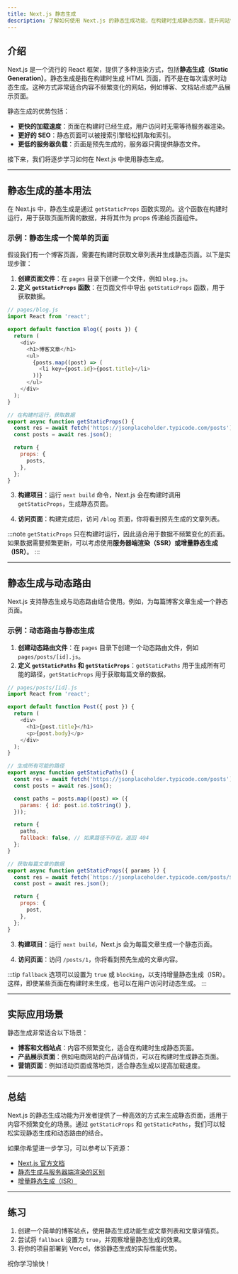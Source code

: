 ```yaml
---
title: Next.js 静态生成
description: 了解如何使用 Next.js 的静态生成功能，在构建时生成静态页面，提升网站性能和 SEO。
---
```


## 介绍

Next.js 是一个流行的 React 框架，提供了多种渲染方式，包括**静态生成（Static Generation）**。静态生成是指在构建时生成 HTML 页面，而不是在每次请求时动态生成。这种方式非常适合内容不频繁变化的网站，例如博客、文档站点或产品展示页面。

静态生成的优势包括：
- **更快的加载速度**：页面在构建时已经生成，用户访问时无需等待服务器渲染。
- **更好的 SEO**：静态页面可以被搜索引擎轻松抓取和索引。
- **更低的服务器负载**：页面是预先生成的，服务器只需提供静态文件。

接下来，我们将逐步学习如何在 Next.js 中使用静态生成。

---

## 静态生成的基本用法

在 Next.js 中，静态生成是通过 `getStaticProps` 函数实现的。这个函数在构建时运行，用于获取页面所需的数据，并将其作为 props 传递给页面组件。

### 示例：静态生成一个简单的页面

假设我们有一个博客页面，需要在构建时获取文章列表并生成静态页面。以下是实现步骤：

1. **创建页面文件**：在 `pages` 目录下创建一个文件，例如 `blog.js`。
2. **定义 `getStaticProps` 函数**：在页面文件中导出 `getStaticProps` 函数，用于获取数据。

```javascript
// pages/blog.js
import React from 'react';

export default function Blog({ posts }) {
  return (
    <div>
      <h1>博客文章</h1>
      <ul>
        {posts.map((post) => (
          <li key={post.id}>{post.title}</li>
        ))}
      </ul>
    </div>
  );
}

// 在构建时运行，获取数据
export async function getStaticProps() {
  const res = await fetch('https://jsonplaceholder.typicode.com/posts');
  const posts = await res.json();

  return {
    props: {
      posts,
    },
  };
}
```

3. **构建项目**：运行 `next build` 命令，Next.js 会在构建时调用 `getStaticProps`，生成静态页面。

4. **访问页面**：构建完成后，访问 `/blog` 页面，你将看到预先生成的文章列表。

:::note
`getStaticProps` 只在构建时运行，因此适合用于数据不频繁变化的页面。如果数据需要频繁更新，可以考虑使用**服务器端渲染（SSR）**或**增量静态生成（ISR）**。
:::

---

## 静态生成与动态路由

Next.js 支持静态生成与动态路由结合使用。例如，为每篇博客文章生成一个静态页面。

### 示例：动态路由与静态生成

1. **创建动态路由文件**：在 `pages` 目录下创建一个动态路由文件，例如 `pages/posts/[id].js`。
2. **定义 `getStaticPaths` 和 `getStaticProps`**：`getStaticPaths` 用于生成所有可能的路径，`getStaticProps` 用于获取每篇文章的数据。

```javascript
// pages/posts/[id].js
import React from 'react';

export default function Post({ post }) {
  return (
    <div>
      <h1>{post.title}</h1>
      <p>{post.body}</p>
    </div>
  );
}

// 生成所有可能的路径
export async function getStaticPaths() {
  const res = await fetch('https://jsonplaceholder.typicode.com/posts');
  const posts = await res.json();

  const paths = posts.map((post) => ({
    params: { id: post.id.toString() },
  }));

  return {
    paths,
    fallback: false, // 如果路径不存在，返回 404
  };
}

// 获取每篇文章的数据
export async function getStaticProps({ params }) {
  const res = await fetch(`https://jsonplaceholder.typicode.com/posts/${params.id}`);
  const post = await res.json();

  return {
    props: {
      post,
    },
  };
}
```

3. **构建项目**：运行 `next build`，Next.js 会为每篇文章生成一个静态页面。

4. **访问页面**：访问 `/posts/1`，你将看到预先生成的文章内容。

:::tip
`fallback` 选项可以设置为 `true` 或 `blocking`，以支持增量静态生成（ISR）。这样，即使某些页面在构建时未生成，也可以在用户访问时动态生成。
:::

---

## 实际应用场景

静态生成非常适合以下场景：
- **博客和文档站点**：内容不频繁变化，适合在构建时生成静态页面。
- **产品展示页面**：例如电商网站的产品详情页，可以在构建时生成静态页面。
- **营销页面**：例如活动页面或落地页，适合静态生成以提高加载速度。

---

## 总结

Next.js 的静态生成功能为开发者提供了一种高效的方式来生成静态页面，适用于内容不频繁变化的场景。通过 `getStaticProps` 和 `getStaticPaths`，我们可以轻松实现静态生成和动态路由的结合。

如果你希望进一步学习，可以参考以下资源：
- [Next.js 官方文档](https://nextjs.org/docs)
- [静态生成与服务器端渲染的区别](https://nextjs.org/docs/basic-features/pages#static-generation-recommended)
- [增量静态生成（ISR）](https://nextjs.org/docs/basic-features/data-fetching/incremental-static-regeneration)

---

## 练习

1. 创建一个简单的博客站点，使用静态生成功能生成文章列表和文章详情页。
2. 尝试将 `fallback` 设置为 `true`，并观察增量静态生成的效果。
3. 将你的项目部署到 Vercel，体验静态生成的实际性能优势。

祝你学习愉快！